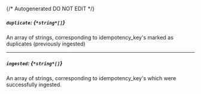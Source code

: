 {/* Autogenerated DO NOT EDIT  */}
##### `duplicate`: *{`*string*[]`}*
An array of strings, corresponding to idempotency_key's marked as duplicates (previously ingested)

---
##### `ingested`: *{`*string*[]`}*
An array of strings, corresponding to idempotency_key's which were successfully ingested.


